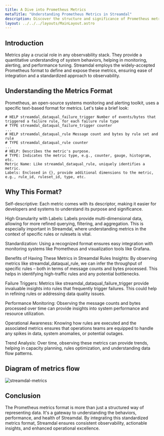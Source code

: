 ```yaml
---
title: A Dive into Prometheus Metrics
metaTitle: "Understanding Prometheus Metrics in Streamdal"
description: Discover the structure and significance of Prometheus metrics in Streamdal's observability setup.
layout: ../../../layouts/MainLayout.astro
---
```



<Changes />

## Introduction

Metrics play a crucial role in any observability stack. They provide a quantitative understanding of system behaviors, helping in monitoring, alerting, and performance tuning. Streamdal employs the widely-accepted Prometheus format to define and expose these metrics, ensuring ease of integration and a standardized approach to observability.

## Understanding the Metrics Format

Prometheus, an open-source systems monitoring and alerting toolkit, uses a specific text-based format for metrics. Let's take a brief look:

```plaintext
# HELP streamdal_dataqual_failure_trigger Number of events/bytes that triggered a failure rule, for each failure rule type
# TYPE streamdal_dataqual_failure_trigger counter
...
# HELP streamdal_dataqual_rule Message count and bytes by rule set and rule
# TYPE streamdal_dataqual_rule counter
...
# HELP: Describes the metric's purpose.
# TYPE: Indicates the metric type, e.g., counter, gauge, histogram, etc.
Metric Name: Like streamdal_dataqual_rule, uniquely identifies a metric.
Labels: Enclosed in {}, provide additional dimensions to the metric, e.g., rule_id, ruleset_id, type, etc.
```
## Why This Format?
Self-descriptive: Each metric comes with its descriptor, making it easier for developers and systems to understand its purpose and significance.

High Granularity with Labels: Labels provide multi-dimensional data, allowing for more refined querying, filtering, and aggregation. This is especially important in Streamdal, where understanding metrics in the context of specific rules or rulesets is vital.

Standardization: Using a recognized format ensures easy integration with monitoring systems like Prometheus and visualization tools like Grafana.

Benefits of Having These Metrics in Streamdal
Rules Insights: By observing metrics like streamdal_dataqual_rule, we can infer the throughput of specific rules – both in terms of message counts and bytes processed. This helps in identifying high-traffic rules and any potential bottlenecks.

Failure Triggers: Metrics like streamdal_dataqual_failure_trigger provide invaluable insights into rules that frequently trigger failures. This could help in refining rules or addressing data quality issues.

Performance Monitoring: Observing the message counts and bytes processed over time can provide insights into system performance and resource utilization.

Operational Awareness: Knowing how rules are executed and the associated metrics ensures that operations teams are equipped to handle any spikes in data, system anomalies, or potential outages.

Trend Analysis: Over time, observing these metrics can provide trends, helping in capacity planning, rules optimization, and understanding data flow patterns.

## Diagram of metrics flow
<img src={streamdal_metrics} alt="streamdal-metrics" />

## Conclusion
The Prometheus metrics format is more than just a structured way of representing data. It's a gateway to understanding the behaviors, performance, and health of Streamdal. By integrating this standardized metrics format, Streamdal ensures consistent observability, actionable insights, and enhanced operational excellence.